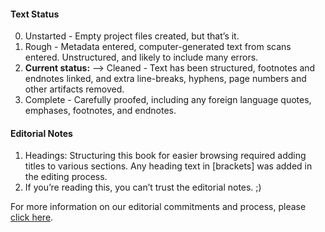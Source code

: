 #### Text Status {-}

0. Unstarted - Empty project files created, but that's it.
1. Rough - Metadata entered, computer-generated text from scans entered. Unstructured, and likely to include many errors.
2. **Current status:** -->  Cleaned - Text has been structured, footnotes and endnotes linked, and extra line-breaks, hyphens, page numbers and other artifacts removed.
3. Complete - Carefully proofed, including any foreign language quotes, emphases, footnotes, and endnotes. 

#### Editorial Notes {-}

1. Headings: Structuring this book for easier browsing required adding titles to various sections. Any heading text in [brackets] was added in the editing process. 
2. If you're reading this, you can't trust the editorial notes. ;)

For more information on our editorial commitments and process, please [click here](https://classics.warhornmedia.com/editorial).
